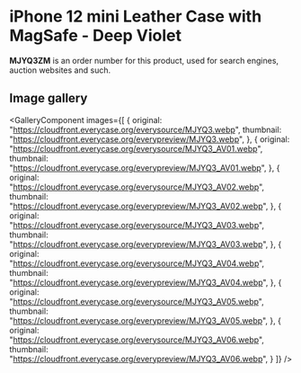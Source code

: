 
# iPhone 12 mini Leather Case with MagSafe - Deep Violet

<Callout type='info' emoji='👉🏻'>**MJYQ3ZM** is an order number for this product, used for search engines, auction websites and such.</Callout>

## Image gallery

<GalleryComponent
    images={[
      {
        original: "https://cloudfront.everycase.org/everysource/MJYQ3.webp",
        thumbnail: "https://cloudfront.everycase.org/everypreview/MJYQ3.webp",
      },
      {
        original: "https://cloudfront.everycase.org/everysource/MJYQ3_AV01.webp",
        thumbnail: "https://cloudfront.everycase.org/everypreview/MJYQ3_AV01.webp",
      },
      {
        original: "https://cloudfront.everycase.org/everysource/MJYQ3_AV02.webp",
        thumbnail: "https://cloudfront.everycase.org/everypreview/MJYQ3_AV02.webp",
      },
      {
        original: "https://cloudfront.everycase.org/everysource/MJYQ3_AV03.webp",
        thumbnail: "https://cloudfront.everycase.org/everypreview/MJYQ3_AV03.webp",
      },
      {
        original: "https://cloudfront.everycase.org/everysource/MJYQ3_AV04.webp",
        thumbnail: "https://cloudfront.everycase.org/everypreview/MJYQ3_AV04.webp",
      },
      {
        original: "https://cloudfront.everycase.org/everysource/MJYQ3_AV05.webp",
        thumbnail: "https://cloudfront.everycase.org/everypreview/MJYQ3_AV05.webp",
      },
      {
        original: "https://cloudfront.everycase.org/everysource/MJYQ3_AV06.webp",
        thumbnail: "https://cloudfront.everycase.org/everypreview/MJYQ3_AV06.webp",
      }
    ]}
  />
